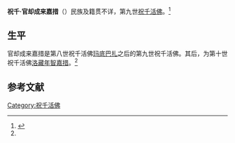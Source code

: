 '''祝千·官却成来嘉措'''（{{bd|？||？|}}）民族及籍贯不详，第九世[[祝千活佛|祝千活佛]]。<ref name=dzls>{{Cite web |url=http://www.dizh.net/Info/1/19851/index.aspx |title=内蒙古鄂尔多斯市准格尔旗准格尔召（宝堂寺），地藏莲社，2008-05-23 |accessdate=2013-07-14 |archive-date=2013-07-15 |archive-url=https://archive.is/20130715090801/http://www.dizh.net/Info/1/19851/index.aspx |dead-url=no }}</ref>

==生平==
官却成来嘉措是第八世祝千活佛[[祝千·玛底巴扎|玛底巴扎]]之后的第九世祝千活佛。其后，为第十世祝千活佛[[祝千·洛藏年智嘉措|洛藏年智嘉措]]。<ref name=dzls/>

==参考文献==
{{reflist}}

{{start box}}
{{s-rel|bu}}
{{s-before|[[祝千·玛底巴扎|祝千·玛底巴扎]]}}
{{s-title|[[祝千活佛|祝千活佛]]|（坐床年份不详）—（卒年不详）}}
{{s-after|[[祝千·洛藏年智嘉措|祝千·洛藏年智嘉措]]}}
{{end box}}

[[Category:祝千活佛|Category:祝千活佛]]